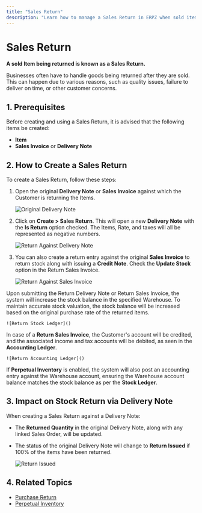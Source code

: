 ```yaml
---
title: "Sales Return"
description: "Learn how to manage a Sales Return in ERPZ when sold items are returned by customers."
---
```


# Sales Return

**A sold Item being returned is known as a Sales Return.**

Businesses often have to handle goods being returned after they are sold. This can happen due to various reasons, such as quality issues, failure to deliver on time, or other customer concerns.

## 1. Prerequisites

Before creating and using a Sales Return, it is advised that the following items be created:

- **Item**
- **Sales Invoice** or **Delivery Note**

## 2. How to Create a Sales Return

To create a Sales Return, follow these steps:

1. Open the original **Delivery Note** or **Sales Invoice** against which the Customer is returning the Items.

    ![Original Delivery Note]()

2. Click on **Create > Sales Return**. This will open a new **Delivery Note** with the **Is Return** option checked. The Items, Rate, and taxes will all be represented as negative numbers.

    ![Return Against Delivery Note]()

3. You can also create a return entry against the original **Sales Invoice** to return stock along with issuing a **Credit Note**. Check the **Update Stock** option in the Return Sales Invoice.

    ![Return Against Sales Invoice]()

Upon submitting the Return Delivery Note or Return Sales Invoice, the system will increase the stock balance in the specified Warehouse. To maintain accurate stock valuation, the stock balance will be increased based on the original purchase rate of the returned items.

    ![Return Stock Ledger]()

In case of a **Return Sales Invoice**, the Customer's account will be credited, and the associated income and tax accounts will be debited, as seen in the **Accounting Ledger**.

    ![Return Accounting Ledger]()

If **Perpetual Inventory** is enabled, the system will also post an accounting entry against the Warehouse account, ensuring the Warehouse account balance matches the stock balance as per the **Stock Ledger**.

## 3. Impact on Stock Return via Delivery Note

When creating a Sales Return against a Delivery Note:

- The **Returned Quantity** in the original Delivery Note, along with any linked Sales Order, will be updated.
- The status of the original Delivery Note will change to **Return Issued** if 100% of the items have been returned.

    ![Return Issued]()

## 4. Related Topics

- [Purchase Return]()
- [Perpetual Inventory]()
